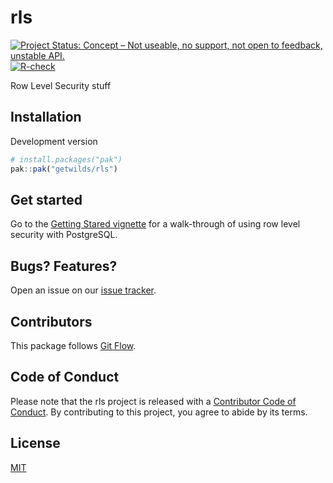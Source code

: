<!-- Don't edit README.md! Edit README.Rmd, then run `make readme` -->

# rls

<!-- badges: start -->
[![Project Status: Concept – Not useable, no support, not open to feedback, unstable API.](https://getwilds.org/badges/badges/concept.svg)](https://getwilds.org/badges/#concept)
[![R-check](https://github.com/getwilds/rls/actions/workflows/R-check.yml/badge.svg)](https://github.com/getwilds/rls/actions/workflows/R-check.yml)
<!-- badges: end -->

Row Level Security stuff

## Installation

Development version

```r
# install.packages("pak")
pak::pak("getwilds/rls")
```

## Get started

Go to the [Getting Stared vignette][vign] for a walk-through of using row level security with PostgreSQL.

## Bugs? Features?

Open an issue on our [issue tracker](https://github.com/getwilds/rls/issues/).

## Contributors

This package follows [Git Flow](https://nvie.com/posts/a-successful-git-branching-model/).

## Code of Conduct

Please note that the rls project is released with a [Contributor Code of Conduct](https://contributor-covenant.org/version/2/1/CODE_OF_CONDUCT.html). By contributing to this project, you agree to abide by its terms.

## License

[MIT](LICENSE.md)


[vign]: https://getwilds.org/rls/articles/rls.html
